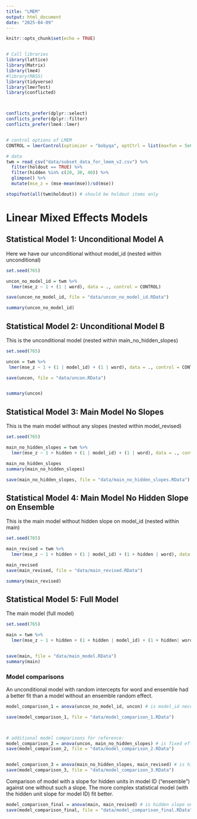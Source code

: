 ```yaml
---
title: "LMEM"
output: html_document
date: "2025-04-09"
---
```


```r
knitr::opts_chunk$set(echo = TRUE)


# Call libraries
library(lattice)
library(Matrix)
library(lme4)
#library(MASS)
library(tidyverse)
library(lmerTest)
library(conflicted)



conflicts_prefer(dplyr::select)
conflicts_prefer(dplyr::filter)
conflicts_prefer(lme4::lmer)


# control options of LMEM
CONTROL = lmerControl(optimizer = "bobyqa", optCtrl = list(maxfun = 5e6, rhobeg = .1, rhoend = 2e-9))

# data
twm = read_csv("data/subset_data_for_lmem_v2.csv") %>% 
  filter(holdout == TRUE) %>% 
  filter(hidden %in% c(20, 30, 40)) %>%
  glimpse() %>% 
  mutate(mse_z = (mse-mean(mse))/sd(mse)) 

stopifnot(all(twm$holdout)) # should be holdout items only

```

# Linear Mixed Effects Models

## Statistical Model 1: Unconditional Model A
Here we have our unconditional without model_id (nested within unconditional)
```r
set.seed(765)

uncon_no_model_id = twm %>% 
  lmer(mse_z ~ 1 + (1 | word), data = ., control = CONTROL)

save(uncon_no_model_id, file = "data/uncon_no_model_id.RData")

summary(uncon_no_model_id)
```


## Statistical Model 2: Unconditional Model B
This is the unconditional model (nested within main_no_hidden_slopes)
```r

set.seed(765)

uncon = twm %>% 
 lmer(mse_z ~ 1 + (1 | model_id) + (1 | word), data = ., control = CONTROL)

save(uncon, file = "data/uncon.RData")


summary(uncon)

```


## Statistical Model 3: Main Model No Slopes
This is the main model without any slopes (nested within model_revised)

```r

set.seed(765)

main_no_hidden_slopes = twm %>% 
  lmer(mse_z ~ 1 + hidden + (1 | model_id) + (1 | word), data = ., control = CONTROL)

main_no_hidden_slopes
summary(main_no_hidden_slopes)

save(main_no_hidden_slopes, file = "data/main_no_hidden_slopes.RData")


```


## Statistical Model 4: Main Model No Hidden Slope on Ensemble
This is the main model without hidden slope on model_id (nested within main)

```r
set.seed(765)

main_revised = twm %>% 
  lmer(mse_z ~ 1 + hidden + (1 | model_id) + (1 + hidden | word), data = ., control = CONTROL)

main_revised
save(main_revised, file = "data/main_revised.RData")

summary(main_revised)
```


## Statistical Model 5: Full Model
The main model (full model)

```r
set.seed(765)

main = twm %>% 
  lmer(mse_z ~ 1 + hidden + (1 + hidden | model_id) + (1 + hidden| word), data = ., control = CONTROL)


save(main, file = "data/main_model.RData")
summary(main)

```

### Model comparisons
An unconditional model with random intercepts for word and ensemble had a better fit than a model without an ensemble random effect.
```r
model_comparison_1 = anova(uncon_no_model_id, uncon) # is model_id necessary? (Does performance vary based on ensemble?)

save(model_comparison_1, file = "data/model_comparison_1.RData")



# additional model comparisons for reference:
model_comparison_2 = anova(uncon, main_no_hidden_slopes) # is fixed effect of hidden necessary? (Does representational capacity affect MSE?)
save(model_comparison_2, file = "data/model_comparison_2.RData")


model_comparison_3 = anova(main_no_hidden_slopes, main_revised) # is hidden slope on word necessary? (Does the word variability change based on representational capacity?)
save(model_comparison_3, file = "data/model_comparison_3.RData")
```

Comparison of model with a slope for hidden units in model ID ("ensemble") against one without such a slope. The more complex statistical model (with the hidden unit slope for model ID) fit better.
```r


model_comparison_final = anova(main, main_revised) # is hidden slope on model_id necessary? (Does the ensemble variability change based on representational capacity?)
save(model_comparison_final, file = "data/model_comparison_final.RData")

```



